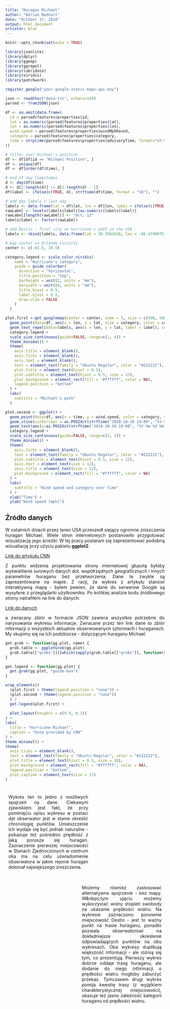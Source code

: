 ```yaml
---
title: "Huragan Michael"
author: "Adrian Bednarz"
date: "October 17, 2018"
output: html_document
urlcolor: blue
---
```


<style type="text/css">
.cols {width: 100%; text-align: justify;}
.clearer {clear: both}
.right {width: 50%; float: right; padding: 10px}
.left {width: 50%; float: left; padding: 10px}
.just {text-align: justify}
</style>

```r
knitr::opts_chunk$set(echo = TRUE)

library(jsonlite)
library(dplyr)
library(ggmap)
library(ggrepel)
library(lubridate)
library(viridis)
library(patchwork)

register_google("your-google-static-maps-api-key")

json <- readChar("data.txt", nchars=1e9)
parsed <- fromJSON(json)

df <- na.omit(data.frame(
  id = parsed$features$properties$id,
  lat = as.numeric(parsed$features$properties$lat),
  lon = as.numeric(parsed$features$properties$lon),
  wind.speed = parsed$features$properties$windMphRound,
  category = parsed$features$properties$category,
  time = strptime(parsed$features$properties$advisoryTime, format="%Y-%m-%d %H:%M:%S")
))

# filter just Michael's position
df <- df[df$id == "Michael Position", ]
df <- unique(df)
df <- df[order(df$time), ]

# end of day timestamps
d <- day(df$time)
d <- d[2:length(d)] != d[1:length(d) - 1]
df$label <- ifelse(c(TRUE, d), strftime(df$time, format = "%D"), "")

# add day labels + last day
labels <- data.frame(lat = df$lat, lon = df$lon, label = ifelse(c(TRUE, d), strftime(df$time, format = "%b, %d"), ""))
rawLabel <- levels(labels$label)[as.numeric(labels$label)]
rawLabel[length(rawLabel)] <- "Oct, 12"
labels$label <- factor(rawLabel)

# add Destin - first city on hurricane's path in the USA
labels <- rbind(labels, data.frame(lat = 30.3982638, lon = -86.4740075, label = "Destin, FL"))

# map center == Orlando vicinity
center <- c(-81.5, 28.5)
```

```r
category.legend <- scale_color_viridis(
    name = "Hurricane's category",
    guide = guide_colorbar(
      direction = "horizontal",
      title.position = "top",
      barheight = unit(2, units = "mm"),
      barwidth = unit(60, units = "mm"),
      title.hjust = 0.5,
      label.hjust = 0.5,
      draw.ulim = FALSE
    )
  )

plot.first <-get_googlemap(center = center, zoom = 5, size = c(500, 500), style="element:labels%7Cvisibility:off&style=feature:administrative.land_parcel%7Cvisibility:off&style=feature:administrative.neighborhood%7Cvisibility:off&style=feature:road%7Cvisibility:off&size=480x360") %>% ggmap() +
  geom_point(data=df, aes(x = lon, y = lat, size = category, color = category), alpha = 0.7) +
  geom_text_repel(data=labels, aes(x = lon, y = lat, label = label), color = "#222222", size = 5) +
  category.legend +
  scale_size_continuous(guide=FALSE, range=c(1, 4)) + 
  theme_minimal() +
  theme(
    axis.title = element_blank(),
    axis.ticks = element_blank(),
    axis.text = element_blank(),
    text = element_text(family = "Ubuntu Regular", color = "#222222"),
    plot.title = element_text(hjust = 0.5),
    plot.subtitle = element_text(hjust = 0.5, size = 15),
    plot.background = element_rect(fill = "#ffffff", color = NA),
    legend.position = "bottom"
  ) +
  labs(
    subtitle = "Michael's path"
  )

plot.second <- ggplot() +
  geom_point(data=df, aes(x = time, y = wind.speed, color = category, size = category), alpha = 0.7) +
  geom_vline(xintercept = as.POSIXct(strftime("2018-10-10 19:00", "%Y-%m-%d %H:%M")), linetype = 4) +
  geom_text(aes(x=as.POSIXct(strftime("2018-10-10 19:00", "%Y-%m-%d %H:%M")), y=80, label="Destin, FL", angle = 90, vjust=-0.8), size = 5) +
  category.legend +
  scale_size_continuous(guide=FALSE, range=c(2, 5)) + 
  theme_minimal() +
  theme(
    axis.ticks = element_blank(),
    text = element_text(family = "Ubuntu Regular", color = "#222222"),
    plot.subtitle = element_text(hjust = 0.5, size = 15),
    axis.text = element_text(size = 12),
    axis.title = element_text(size = 12),
    plot.background = element_rect(fill = "#ffffff", color = NA)
  ) +
  labs(
    subtitle = "Wind speed and category over time"
  ) + 
  xlab("Time") + 
  ylab("Wind speed [mph]")
```

<div class="just">
## Źródło danych

W ostatnich dniach przez teren USA przeszedł siejący ogromne zniszczenia huragan Michael. Wiele stron internetowych postanowiło przygotować wizualizację jego ścieżki. W tej pracy postaram się zaprezentować podobną wizualiację przy użyciu pakietu **ggplot2**.

[Link do artykułu CNN](https://edition.cnn.com/2018/10/10/us/hurricane-michael-wxc/index.html)

Z punktu widzenia projektowania strony internetowej głupotą byłoby wyświetlanie surowych danych dot. współrzędnych geograficznych i innych parametrów huraganu bez przetworzenia. Dane te zwykle są zaprezentowane na mapie. Z racji, że wykres z artykułu stanowi interaktywną mapę - byłem pewien, że dane do serwerów Google są wysyłane z przeglądarki użytkownika. Po krótkiej analizie kodu źródłowego strony natrafiłem na link do danych:

[Link do danych](https://ix.cnn.io/data/storm-tracker/tropicaldata.json)

a zwracany zbiór w formacie JSON zawiera wszystkie potrzebne do narysowania wykresu informacje. Zwracane przez ten link dane to zbiór informacji o wszystkich aktualnie obserwowanych sztormach i huraganach. My skupimy się na ich podzbiorze - dotyczącym huraganu Michael.
</div>

```r
get.grob <- function(gg.plot, name) {
  grob.table <- ggplotGrob(gg.plot)
  grob.table[["grobs"]][[which(sapply(grob.table[["grobs"]], function(x) x[["name"]]) == name)]]
}

get.legend <- function(gg.plot) {
  get.grob(gg.plot, "guide-box")
}

wrap_elements((
  (plot.first + theme(legend.position = "none")) + 
  (plot.second + theme(legend.position = "none"))
  ) / 
  get.legend(plot.first) +
    
  plot_layout(heights = c(0.9, 0.1))
) + 
labs(
  title = "Hurricane Michael",
  caption = "Data provided by CNN"
) + 
theme_minimal() +
theme(
  axis.ticks = element_blank(),
  text = element_text(family = "Ubuntu Regular", color = "#222222"),
  plot.title = element_text(hjust = 0.5, size = 18),
  plot.background = element_rect(fill = "#ffffff", color = NA),
  legend.position = "bottom",
  plot.caption = element_text(size = 12)
)
```

<div class="cols">
<div class="left">

Wykres ten to jedno z możliwych spojrzeń na dane. Ciekawym zjawiskiem jest fakt, że przy pominięciu opisu wykresu w postaci dat obserwator jest w stanie określić chronologię punktów. Umieszczenie ich wydaje się być jednak naturalne - pokazuje też pośrednio prędkość z jaką porusza się huragan. Zaznaczenie pierwszej miejscowości w Stanach Zjednoczonych w centrum oka ma na celu uświadomienie obserwatora w jakim rejonie huragan dokonał największego zniszczenia.
</div>
<div class="right">

Możemy również zastosować alternatywne spojrzenie - bez mapy. W&nbps;tym ujęciu możemy wykorzystać wolny stopień swobody na ukazanie prędkości wiatru. Na wykresie zaznaczono ponownie miejscowość Destin - jest to ważny punkt na trasie huraganu, ponadto pozwala obserwatorowi na dokładniejsze określenie odpowiadających punktów na obu wykresach. Oba wykresy duplikują większość informacji - ale różnią się tym, co prezentują. Pierwszy wykres dobrze oddaje trasę huraganu, ale dodanie do niego informacji o prędkości wiatru mogłoby zaburzyć przekaz. Tymczasem drugi wykres pomija kwestię trasy (z&nbsp;wyjątkiem charakterystycznej miejscowości), ukazuje też jasno zależność kategorii huraganu od prędkości wiatru.

</div>
</div>
<div class="clearer"></div>